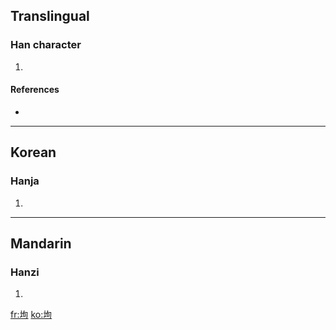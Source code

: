 ==Translingual==

===Han character===
{{Han char|rn=32|rad=土|as=05|sn=8|four=|canj=土心口 (GPR)}}

# {{defn|Han|sort=土05}}

====References====
* {{Han ref|kx=0227.020|dkj=04997|dj=0462.180|hdz=10434.010|uh=5778|ud=22392}}

----

==Korean==

===Hanja===
{{ko-hanja|hangeul=구|rv=gu|mr=ku}}

# {{defn|Korean}}

----

==Mandarin==

===Hanzi===
{{cmn-hanzi|pin=[[bō]] ([[bo1]]), [[gòu]] ([[gou4]])|wg=po<sup>1</sup>, kou<sup>4</sup>}}

# {{defn|Mandarin}}

[[fr:坸]]
[[ko:坸]]